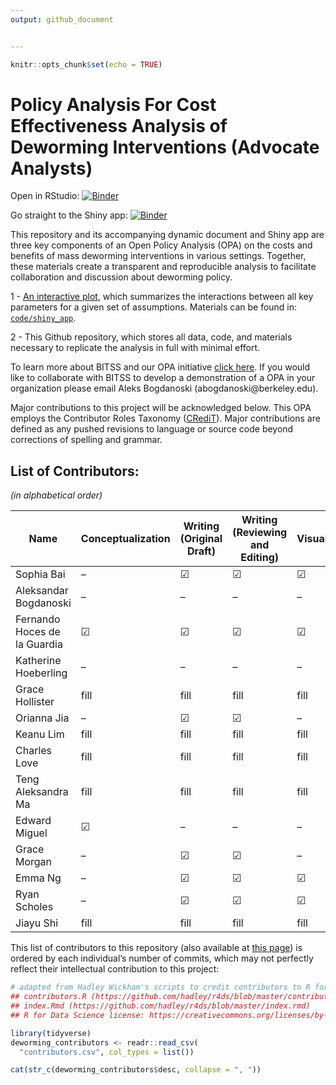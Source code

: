 ```yaml
---
output: github_document


---
```


```r
knitr::opts_chunk$set(echo = TRUE)
```

# Policy Analysis For Cost Effectiveness Analysis of Deworming Interventions (Advocate Analysts)

Open in RStudio: [![Binder](http://mybinder.org/badge_logo.svg)](https://mybinder.org/v2/gh/BITSS-OPA/opa-deworming/master?urlpath=rstudio)

Go straight to the Shiny app: [![Binder](http://mybinder.org/badge_logo.svg)](https://fhoces.shinyapps.io/shiny_app_test/)

This repository and its accompanying dynamic document and Shiny app are three key components of an Open Policy Analysis (OPA) on the costs and benefits of mass deworming interventions in various settings. Together, these materials create a transparent and reproducible analysis to facilitate collaboration and discussion about deworming policy.


1 - [An interactive plot](https://fhoces.shinyapps.io/shiny_app_test/), which summarizes the interactions between all key parameters for a given set of assumptions. Materials can be found in: [`code/shiny_app`](https://github.com/BITSS-OPA/opa-deworming/tree/master/code/shiny_app).

2 - This Github repository, which stores all data, code, and materials necessary to replicate the analysis in full with minimal effort.  

To learn more about BITSS and our OPA initiative [click here](https://www.bitss.org/opa/). If you would like to collaborate with BITSS to develop a demonstration of a OPA in your organization please email Aleks Bogdanoski (abogdanoski@berkeley.edu).  

Major contributions to this project will be acknowledged below. This OPA employs the Contributor Roles Taxonomy ([CRediT](https://casrai.org/credit/)). Major contributions are defined as any pushed revisions to language or source code beyond corrections of spelling and grammar.  

## List of Contributors:  
*(in alphabetical order)*




| Name                         | Conceptualization | Writing (Original Draft) | Writing (Reviewing and Editing) | Visualization | Funding Acquisition | Project Administration | Supervision |
|------------------------------|-------------------|--------------------------|---------------------------------|---------------|---------------------|------------------------|-------------|
| Sophia Bai                   | --                | &#9745;                  | &#9745;                         | &#9745;       | --                  | --                     | --          |
| Aleksandar Bogdanoski        | --                | --                       | --                              | --            | &#9745;             | &#9745;                | --          |
| Fernando Hoces de la Guardia | &#9745;           | &#9745;                  | &#9745;                         | &#9745;       | &#9745;             | --                     | &#9745;     |
| Katherine Hoeberling         | --                | --                       | --                              | --            | &#9745;             | &#9745;                | --          |
| Grace Hollister              | fill              | fill                     | fill                            | fill          | fill                | fill                   | fill        |
| Orianna Jia                  | --                | &#9745;                  | &#9745;                         | --            | --                  | --                     | --          |
| Keanu Lim                    | fill              | fill                     | fill                            | fill          | fill                | fill                   | fill        |
| Charles Love                 | fill              | fill                     | fill                            | fill          | fill                | fill                   | fill        |
| Teng Aleksandra Ma           | fill              | fill                     | fill                            | fill          | fill                | fill                   | fill        |
| Edward Miguel                | &#9745;           | --                       | --                              | --            | &#9745;             | --                     | &#9745;     |
| Grace Morgan                 | --                | &#9745;                  | &#9745;                         | --            | --                  | --                     | --          |
| Emma Ng                      | --                | &#9745;                  | &#9745;                         | &#9745;       | --                  | --                     | --          |
| Ryan Scholes                 | --                | &#9745;                  | &#9745;                         | &#9745;       | --                  | --                     | --          |
| Jiayu Shi                    | fill              | fill                     | fill                            | fill          | fill                | fill                   | fill        |



 
This list of contributors to this repository (also available at [this page](https://github.com/BITSS-OPA/opa-deworming/graphs/contributors)) is ordered by each individual's number of commits, which may not perfectly reflect their intellectual contribution to this project:

```r
# adapted from Hadley Wickham's scripts to credit contributors to R for Data Science
## contributors.R (https://github.com/hadley/r4ds/blob/master/contributors.R)
## index.Rmd (https://github.com/hadley/r4ds/blob/master/index.rmd)
## R for Data Science license: https://creativecommons.org/licenses/by-nc-nd/3.0/us/

library(tidyverse)
deworming_contributors <- readr::read_csv(
  "contributors.csv", col_types = list())

cat(str_c(deworming_contributors$desc, collapse = ", "))
```

